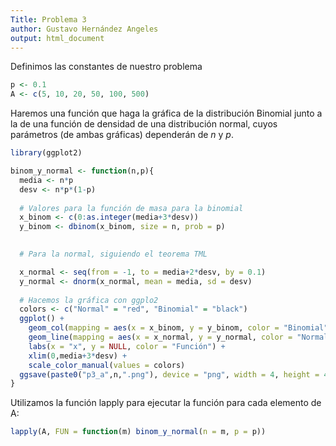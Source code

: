 ```yaml
---
Title: Problema 3
author: Gustavo Hernández Angeles
output: html_document
---
```


Definimos las constantes de nuestro problema

```r
p <- 0.1
A <- c(5, 10, 20, 50, 100, 500)
```

Haremos una función que haga la gráfica de la distribución Binomial junto a la de una función de densidad de una distribución normal, cuyos parámetros (de ambas gráficas) dependerán de $n$ y $p$.

```r
library(ggplot2)

binom_y_normal <- function(n,p){
  media <- n*p
  desv <- n*p*(1-p)
  
  # Valores para la función de masa para la binomial
  x_binom <- c(0:as.integer(media+3*desv))
  y_binom <- dbinom(x_binom, size = n, prob = p)
  

  # Para la normal, siguiendo el teorema TML

  x_normal <- seq(from = -1, to = media+2*desv, by = 0.1)
  y_normal <- dnorm(x_normal, mean = media, sd = desv)
  
  # Hacemos la gráfica con ggplo2
  colors <- c("Normal" = "red", "Binomial" = "black")
  ggplot() +
    geom_col(mapping = aes(x = x_binom, y = y_binom, color = "Binomial")) +
    geom_line(mapping = aes(x = x_normal, y = y_normal, color = "Normal")) +
    labs(x = "x", y = NULL, color = "Función") +
    xlim(0,media+3*desv) +
    scale_color_manual(values = colors)
  ggsave(paste0("p3_a",n,".png"), device = "png", width = 4, height = 4, units = "in", dpi = 400)
}
```

Utilizamos la función lapply para ejecutar la función para cada elemento de A:

```r
lapply(A, FUN = function(m) binom_y_normal(n = m, p = p))
```


